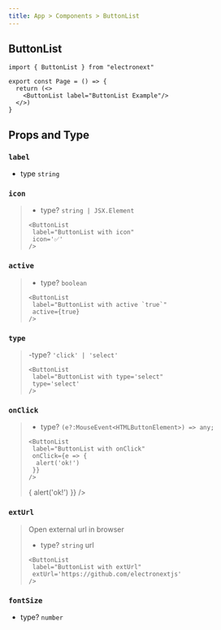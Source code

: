 ```yaml
---
title: App > Components > ButtonList
---
```




## ButtonList
```tsx
import { ButtonList } from "electronext"

export const Page = () => {
  return (<>
    <ButtonList label="ButtonList Example"/>
  </>)
}
```
<p><ButtonList label="ButtonList Example"/></p>

## Props and Type

### `label`
- type `string`

### `icon`
> - type? `string | JSX.Element`
> ```tsx
> <ButtonList 
>  label="ButtonList with icon"
>  icon='✅'
> />
> ```
> <p><ButtonList 
>  label="ButtonList with icon"
>  icon='✅'
> /></p>

### `active`
> - type? `boolean`
> ```tsx
> <ButtonList 
>  label="ButtonList with active `true`"
>  active={true}
> />
> ```
> <p><ButtonList 
>  label="ButtonList with active `true`"
>  active={true}
> /></p>

### `type`
> -type? `'click' | 'select'`
> ```tsx
> <ButtonList 
>  label="ButtonList with type='select"
>  type='select'
> />
> ```
> <p><ButtonList 
>  label="ButtonList with type='select'"
>  type='select'
> /></p>
> <p><ButtonList 
>  label="ButtonList with type='click'"
>  type='click'
> /></p>

### `onClick`
> - type? `(e?:MouseEvent<HTMLButtonElement>) => any;`
> ```tsx
> <ButtonList 
>  label="ButtonList with onClick"
>  onClick={e => {
>   alert('ok!')
>  }}
> />
> ```
> <p><ButtonList 
>  label="ButtonList with onClick"
>  onClick={e => {
>   alert('ok!')
>  }}
> /></p>

### `extUrl`
> Open external url in browser 
> - type? `string` url
> ```tsx
> <ButtonList 
>  label="ButtonList with extUrl"
>  extUrl='https://github.com/electronextjs'
> />
> ```
> <p><ButtonList 
>  label="ButtonList with extUrl"
>  extUrl='https://github.com/electronextjs'
> /></p>

### `fontSize`
- type? `number`

